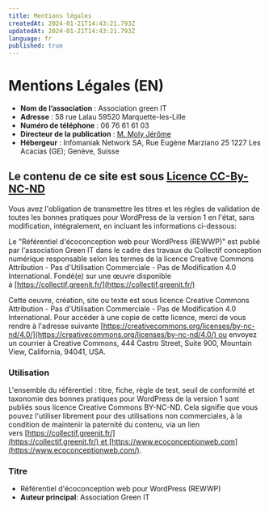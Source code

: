 ```yaml
---
title: Mentions légales
createdAt: 2024-01-21T14:43:21.793Z
updatedAt: 2024-01-21T14:43:21.793Z
language: fr
published: true
---
```


# Mentions Légales (EN)

- **Nom de l’association** : Association green IT
- **Adresse** : 58 rue Lalau 59520 Marquette-les-Lille
- **Numéro de téléphone** : 06 76 61 61 03
- **Directeur de la publication** : [M. Moly Jérôme](https://ref.greenit.fr/wp/jerome@greenit.fr)
- **Hébergeur** : Infomaniak Network SA, Rue Eugène Marziano 25 1227 Les Acacias (GE); Genève, Suisse

## Le contenu de ce site est sous [Licence CC-By-NC-ND](https://creativecommons.org/licenses/by-nc-nd/4.0/)

Vous avez l'obligation de transmettre les titres et les règles de validation de toutes les bonnes pratiques pour WordPress de la version 1 en l'état, sans modification, intégralement, en incluant les informations ci-dessous:

Le "Référentiel d'écoconception web pour WordPress (REWWP)" est publié par l'association Green IT dans le cadre des travaux du Collectif conception numérique responsable selon les termes de la licence Creative Commons Attribution - Pas d'Utilisation Commerciale - Pas de Modification 4.0 International. Fondé(e) sur une œuvre disponible à [https://collectif.greenit.fr/](https://collectif.greenit.fr/)

Cette oeuvre, création, site ou texte est sous licence Creative Commons Attribution - Pas d'Utilisation Commerciale - Pas de Modification 4.0 International. Pour accéder à une copie de cette licence, merci de vous rendre à l'adresse suivante [https://creativecommons.org/licenses/by-nc-nd/4.0/](https://creativecommons.org/licenses/by-nc-nd/4.0/) ou envoyez un courrier à Creative Commons, 444 Castro Street, Suite 900, Mountain View, California, 94041, USA.

### Utilisation

L'ensemble du référentiel : titre, fiche, règle de test, seuil de conformité et taxonomie des bonnes pratiques pour WordPress de la version 1 sont publiés sous licence Creative Commons BY-NC-ND. Cela signifie que vous pouvez l'utiliser librement pour des utilisations non commerciales, à la condition de maintenir la paternité du contenu, via un lien vers [https://collectif.greenit.fr/](https://collectif.greenit.fr/) et [https://www.ecoconceptionweb.com](https://www.ecoconceptionweb.com/).

### Titre

- Référentiel d'écoconception web pour WordPress (REWWP)
- **Auteur principal**: Association Green IT
